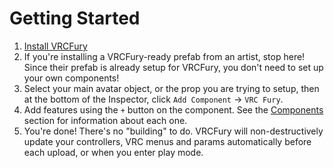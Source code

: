 # Getting Started

1. [Install VRCFury](/download)
1. If you're installing a VRCFury-ready prefab from an artist, stop here! Since their prefab is already setup for VRCFury, you don't need to set up your own components!
1. Select your main avatar object, or the prop you are trying to setup, then at the bottom of the Inspector, click `Add Component` -> `VRC Fury`.
1. Add features using the `+` button on the component. See the [Components](/components) section for information about each one.
1. You're done! There's no "building" to do. VRCFury will non-destructively update your controllers, VRC menus and params automatically before each upload, or when you enter play mode.
